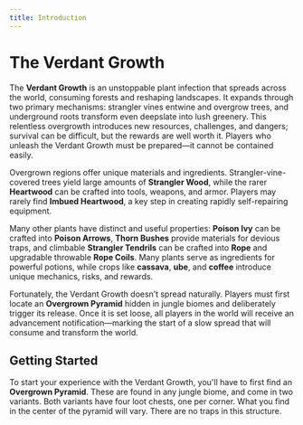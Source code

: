 ```yaml
---
title: Introduction
---
```



# The Verdant Growth  

The **Verdant Growth** is an unstoppable plant infection that spreads across the world, consuming forests and reshaping landscapes. It expands through two primary mechanisms: strangler vines entwine and overgrow trees, and underground roots transform even deepslate into lush greenery. This relentless overgrowth introduces new resources, challenges, and dangers; survival can be difficult, but the rewards are well worth it. Players who unleash the Verdant Growth must be prepared—it cannot be contained easily.  

Overgrown regions offer unique materials and ingredients. Strangler-vine-covered trees yield large amounts of **Strangler Wood**, while the rarer **Heartwood** can be crafted into tools, weapons, and armor. Players may rarely find **Imbued Heartwood**, a key step in creating rapidly self-repairing equipment.  

Many other plants have distinct and useful properties: **Poison Ivy** can be crafted into **Poison Arrows**, **Thorn Bushes** provide materials for devious traps, and climbable **Strangler Tendrils** can be crafted into **Rope** and upgradable throwable **Rope Coils**. Many plants serve as ingredients for powerful potions, while crops like **cassava**, **ube**, and **coffee** introduce unique mechanics, risks, and rewards.

Fortunately, the Verdant Growth doesn’t spread naturally. Players must first locate an **Overgrown Pyramid** hidden in jungle biomes and deliberately trigger its release. Once it is set loose, all players in the world will receive an advancement notification—marking the start of a slow spread that will consume and transform the world.

## Getting Started

To start your experience with the Verdant Growth, you'll have to first find an **Overgrown Pyramid**. These are found in any jungle biome, and come in two variants. Both variants have four loot chests, one per corner. What you find in the center of the pyramid will vary. There are no traps in this structure.

<Asset width={64} height={64} location="verdant:images/overgrown_pyramid" title="Overgrown Pyramid" />


